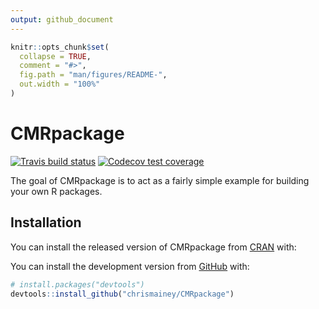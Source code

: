 ```yaml
---
output: github_document
---
```


<!-- README.md is generated from README.Rmd. Please edit that file -->

```r
knitr::opts_chunk$set(
  collapse = TRUE,
  comment = "#>",
  fig.path = "man/figures/README-",
  out.width = "100%"
)
```

# CMRpackage

<!-- badges: start -->
[![Travis build status](https://travis-ci.org/chrismainey/CMRpackage.svg?branch=master)](https://travis-ci.org/chrismainey/CMRpackage)
[![Codecov test coverage](https://codecov.io/gh/chrismainey/CMRpackage/branch/master/graph/badge.svg)](https://codecov.io/gh/chrismainey/CMRpackage?branch=master)
<!-- badges: end -->

The goal of CMRpackage is to act as a fairly simple example for building your own R packages.

## Installation

You can install the released version of CMRpackage from [CRAN](https://CRAN.R-project.org) with:

You can install the development version from [GitHub](https://github.com/) with:

``` r
# install.packages("devtools")
devtools::install_github("chrismainey/CMRpackage")
```
